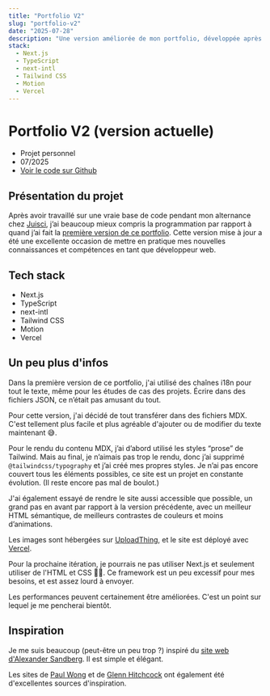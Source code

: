 ```yaml
---
title: "Portfolio V2"
slug: "portfolio-v2"
date: "2025-07-28"
description: "Une version améliorée de mon portfolio, développée après mon alternance avec des compétences techniques renforcées. Nouveau : MDX pour le contenu et une accessibilité améliorée."
stack:
  - Next.js
  - TypeScript
  - next-intl
  - Tailwind CSS
  - Motion
  - Vercel
---
```


# Portfolio V2 (version actuelle)

- Projet personnel
- 07/2025
- [Voir le code sur Github](https://github.com/lemathurin/portfolio/tree/main)

## Présentation du projet

Après avoir travaillé sur une vraie base de code pendant mon alternance chez [Juisci](/experiences/juisci), j’ai beaucoup mieux compris la programmation par rapport à quand j’ai fait la [première version de ce portfolio](/projects/portfolio-v1). Cette version mise à jour a été une excellente occasion de mettre en pratique mes nouvelles connaissances et compétences en tant que développeur web.

## Tech stack

- Next.js
- TypeScript
- next-intl
- Tailwind CSS
- Motion
- Vercel

## Un peu plus d'infos

Dans la première version de ce portfolio, j'ai utilisé des chaînes i18n pour tout le texte, même pour les études de cas des projets. Écrire dans des fichiers JSON, ce n’était pas amusant du tout.

Pour cette version, j'ai décidé de tout transférer dans des fichiers MDX. C'est tellement plus facile et plus agréable d'ajouter ou de modifier du texte maintenant 😅.

Pour le rendu du contenu MDX, j’ai d’abord utilisé les styles “prose” de Tailwind. Mais au final, je n’aimais pas trop le rendu, donc j’ai supprimé `@tailwindcss/typography` et j’ai créé mes propres styles. Je n’ai pas encore couvert tous les éléments possibles, ce site est un projet en constante évolution. (Il reste encore pas mal de boulot.)

J'ai également essayé de rendre le site aussi accessible que possible, un grand pas en avant par rapport à la version précédente, avec un meilleur HTML sémantique, de meilleurs contrastes de couleurs et moins d’animations.

Les images sont hébergées sur [UploadThing](https://uploadthing.com/), et le site est déployé avec [Vercel](https://vercel.com).

Pour la prochaine itération, je pourrais ne pas utiliser Next.js et seulement utiliser de l'HTML et CSS 🤷‍♂️. Ce framework est un peu excessif pour mes besoins, et est assez lourd à envoyer.

Les performances peuvent certainement être améliorées. C'est un point sur lequel je me pencherai bientôt.

## Inspiration

Je me suis beaucoup (peut-être un peu trop ?) inspiré du [site web d'Alexander Sandberg](https://alexandersandberg.com/). Il est simple et élégant.

Les sites de [Paul Wong](https://www.paulwong.work) et de [Glenn Hitchcock](https://glenn.me/) ont également été d'excellentes sources d'inspiration.

